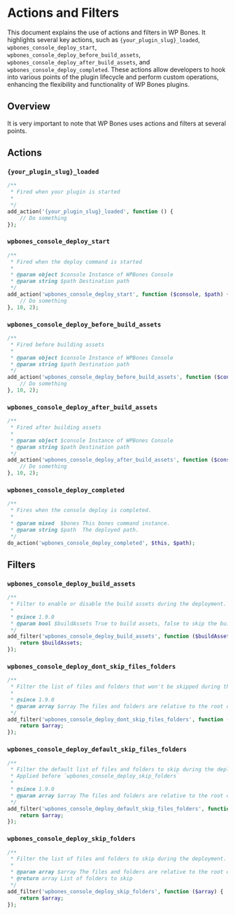 
# Actions and Filters

This document explains the use of actions and filters in WP Bones. It highlights several key actions, such as `{your_plugin_slug}_loaded`, `wpbones_console_deploy_start`, `wpbones_console_deploy_before_build_assets`, `wpbones_console_deploy_after_build_assets`, and `wpbones_console_deploy_completed`. These actions allow developers to hook into various points of the plugin lifecycle and perform custom operations, enhancing the flexibility and functionality of WP Bones plugins.

## Overview

It is very important to note that WP Bones uses actions and filters at several points.

## Actions

### `{your_plugin_slug}_loaded`

```php copy
/**
 * Fired when your plugin is started
 *
 */
add_action('{your_plugin_slug}_loaded', function () {
    // Do something
});
```

### 


### `wpbones_console_deploy_start`

```php copy
/**
 * Fired when the deploy command is started
 *
 * @param object $console Instance of WPBones Console
 * @param string $path Destination path
 */
add_action('wpbones_console_deploy_start', function ($console, $path) {
    // Do something
}, 10, 2);
```

### `wpbones_console_deploy_before_build_assets`

```php copy
/**
 * Fired before building assets
 *
 * @param object $console Instance of WPBones Console
 * @param string $path Destination path
 */
add_action('wpbones_console_deploy_before_build_assets', function ($console, $path) {
    // Do something
}, 10, 2);
```

### `wpbones_console_deploy_after_build_assets`

```php copy
/**
 * Fired after building assets
 *
 * @param object $console Instance of WPBones Console
 * @param string $path Destination path
 */
add_action('wpbones_console_deploy_after_build_assets', function ($console, $path) {
    // Do something
}, 10, 2);
```

### `wpbones_console_deploy_completed`

```php copy
/**
 * Fires when the console deploy is completed.
 *
 * @param mixed  $bones This bones command instance.
 * @param string $path  The deployed path.
 */
do_action('wpbones_console_deploy_completed', $this, $path);
```

## Filters

### `wpbones_console_deploy_build_assets`

```php copy
/**
 * Filter to enable or disable the build assets during the deployment.
 *
 * @since 1.9.0
 * @param bool $buildAssets True to build assets, false to skip the build.
 */
add_filter('wpbones_console_deploy_build_assets', function ($buildAssets) {
    return $buildAssets;
});
```

### `wpbones_console_deploy_dont_skip_files_folders`

```php copy
/**
 * Filter the list of files and folders that won't be skipped during the deployment.
 *
 * @since 1.9.0
 * @param array $array The files and folders are relative to the root of plugin.
 */
add_filter('wpbones_console_deploy_dont_skip_files_folders', function ($array) {
    return $array;
});
```      

### `wpbones_console_deploy_default_skip_files_folders`

```php copy
/**
 * Filter the default list of files and folders to skip during the deployment.
 * Applied before `wpbones_console_deploy_skip_folders`
 *
 * @since 1.9.0
 * @param array $array The files and folders are relative to the root of plugin.
 */
add_filter('wpbones_console_deploy_default_skip_files_folders', function ($array) {
    return $array;
});
```

### `wpbones_console_deploy_skip_folders`

```php copy
/**
 * Filter the list of files and folders to skip during the deployment.
 *
 * @param array $array The files and folders are relative to the root of plugin.
 * @return array List of folders to skip
 */
add_filter('wpbones_console_deploy_skip_folders', function ($array) {
    return $array;
});
```
